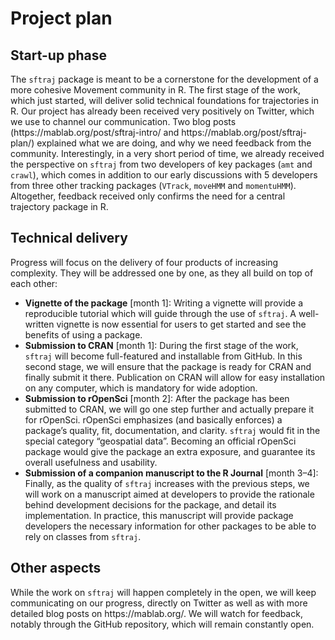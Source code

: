 # Project plan

## Start-up phase
<!--
Covering the planning phase, this section should provide a relatively detailed plan of how work will start on the project. This section is important because projects need to get up and running quickly.


 - [ ] Setting up collaboration platform inc. code for contributors etc.
 - [ ] Licence decisions
 - [ ] Reporting framework
-->

The `sftraj` package is meant to be a cornerstone for the development
of a more cohesive Movement community in R. The first stage of the
work, which just started, will deliver solid technical foundations for
trajectories in R. Our project has already been received very
positively on Twitter, which we use to channel our communication. Two
blog posts (https://mablab.org/post/sftraj-intro/ and
https://mablab.org/post/sftraj-plan/) explained what we are
doing, and why we need feedback from the community. Interestingly, in
a very short period of time, we already received the perspective on
`sftraj` from two developers of key packages (`amt` and `crawl`),
which comes in addition to our early discussions with 5 developers
from three other tracking packages (`VTrack`, `moveHMM` and
`momentuHMM`). Altogether, feedback received only confirms the need
for a central trajectory package in R.


## Technical delivery
<!--
Covering the actual delivery of the project this section should provide at least a high-level the implementation. 

Including target dates is really important as you need to be committed and the ISC need to have a means of tracking delivery
-->

Progress will focus on the delivery of four products of increasing
complexity. They will be addressed one by one, as they all build on
top of each other:

* **Vignette of the package** [month 1]: Writing a vignette will
  provide a reproducible tutorial which will guide through the use of
  `sftraj`. A well-written vignette is now essential for users to get
  started and see the benefits of using a package.
* **Submission to CRAN** [month 1]: During the first stage of the
  work, `sftraj` will become full-featured and installable from
  GitHub. In this second stage, we will ensure that the package is
  ready for CRAN and finally submit it there. Publication on CRAN will
  allow for easy installation on any computer, which is mandatory for
  wide adoption.
* **Submission to rOpenSci** [month 2]: After the package has been
  submitted to CRAN, we will go one step further and actually prepare
  it for rOpenSci. rOpenSci emphasizes (and basically enforces) a
  package's quality, fit, documentation, and clarity. `sftraj` would
  fit in the special category "geospatial data". Becoming an official
  rOpenSci package would give the package an extra exposure, and
  guarantee its overall usefulness and usability.
* **Submission of a companion manuscript to the R Journal** [month
  3–4]: Finally, as the quality of `sftraj` increases with the
  previous steps, we will work on a manuscript aimed at developers to
  provide the rationale behind development decisions for the package,
  and detail its implementation. In practice, this manuscript will
  provide package developers the necessary information for other
  packages to be able to rely on classes from `sftraj`.


## Other aspects
<!--
Covering non-technical activities like on-going publicity, paper preparation, discussion groups etc. that might be required to facilitate successful delivery of the project.

 - [ ] Announcement post
 - [ ] Delivery blog post
 - [ ] Twitter
 - [ ] UseR!
 - [ ] ISC meetings
-->

While the work on `sftraj` will happen completely in the open, we will
keep communicating on our progress, directly on Twitter as well as
with more detailed blog posts on https://mablab.org/. We will watch
for feedback, notably through the GitHub repository, which will remain
constantly open.
